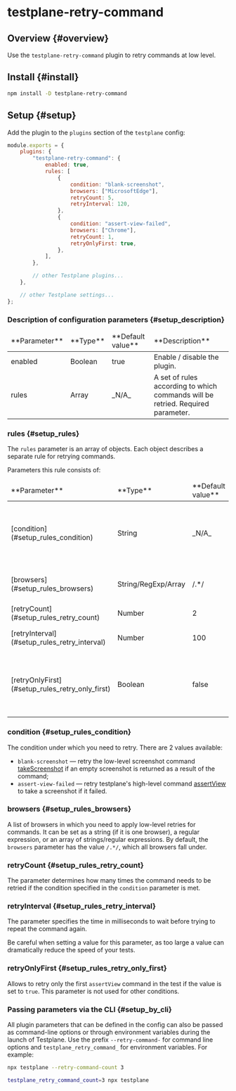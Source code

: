
# testplane-retry-command

## Overview {#overview}

Use the `testplane-retry-command` plugin to retry commands at low level.

## Install {#install}

```bash
npm install -D testplane-retry-command
```

## Setup {#setup}

Add the plugin to the `plugins` section of the `testplane` config:

```javascript
module.exports = {
    plugins: {
        "testplane-retry-command": {
            enabled: true,
            rules: [
                {
                    condition: "blank-screenshot",
                    browsers: ["MicrosoftEdge"],
                    retryCount: 5,
                    retryInterval: 120,
                },
                {
                    condition: "assert-view-failed",
                    browsers: ["Chrome"],
                    retryCount: 1,
                    retryOnlyFirst: true,
                },
            ],
        },

        // other Testplane plugins...
    },

    // other Testplane settings...
};
```

### Description of configuration parameters {#setup_description}

<table>
<thead>
<tr><td>**Parameter**</td><td>**Type**</td><td>**Default value**</td><td>**Description**</td></tr>
</thead>
<tbody>
<tr><td>enabled</td><td>Boolean</td><td>true</td><td>Enable / disable the plugin.</td></tr>
<tr><td>rules</td><td>Array</td><td>_N/A_</td><td>A set of rules according to which commands will be retried. Required parameter.</td></tr>

</tbody>
</table>

### rules {#setup_rules}

The `rules` parameter is an array of objects. Each object describes a separate rule for retrying commands.

Parameters this rule consists of:

<table>
<thead>
<tr><td>**Parameter**</td><td>**Type**</td><td>**Default value**</td><td>**Description**</td></tr>
</thead>
<tbody>
<tr><td>[condition](#setup_rules_condition)</td><td>String</td><td>_N/A_</td><td>Condition to retry: _blank-screenshot_ or _assert-view-failed_. For more information, see below.</td></tr>
<tr><td>[browsers](#setup_rules_browsers)</td><td>String/RegExp/Array</td><td>/.*/</td><td>A list of browsers in which retries should run.</td></tr>
<tr><td>[retryCount](#setup_rules_retry_count)</td><td>Number</td><td>2</td><td>The number of retries.</td></tr>
<tr><td>[retryInterval](#setup_rules_retry_interval)</td><td>Number</td><td>100</td><td>Delay before each retry, in ms.</td></tr>
<tr><td>[retryOnlyFirst](#setup_rules_retry_only_first)</td><td>Boolean</td><td>false</td><td>Retry only the first command in the test. This option is applied only at the _assert-view-failed_ condition.</td></tr>

</tbody>
</table>

### condition {#setup_rules_condition}

The condition under which you need to retry. There are 2 values available:

-   `blank-screenshot` — retry the low-level screenshot command [takeScreenshot][take-screenshot] if an empty screenshot is returned as a result of the command;
-   `assert-view-failed` — retry testplane's high-level command [assertView][assert-view] to take a screenshot if it failed.

### browsers {#setup_rules_browsers}

A list of browsers in which you need to apply low-level retries for commands. It can be set as a string (if it is one browser), a regular expression, or an array of strings/regular expressions. By default, the `browsers` parameter has the value `/.*/`, which all browsers fall under.

### retryCount {#setup_rules_retry_count}

The parameter determines how many times the command needs to be retried if the condition specified in the `condition` parameter is met.

### retryInterval {#setup_rules_retry_interval}

The parameter specifies the time in milliseconds to wait before trying to repeat the command again.

<Admonition type="warning">
    Be careful when setting a value for this parameter, as too large a value can dramatically reduce
    the speed of your tests.
</Admonition>

### retryOnlyFirst {#setup_rules_retry_only_first}

Allows to retry only the first `assertView` command in the test if the value is set to `true`. This parameter is not used for other conditions.

### Passing parameters via the CLI {#setup_by_cli}

All plugin parameters that can be defined in the config can also be passed as command-line options or through environment variables during the launch of Testplane. Use the prefix `--retry-command-` for command line options and `testplane_retry_command_` for environment variables. For example:

```bash
npx testplane --retry-command-count 3
```

```bash
testplane_retry_command_count=3 npx testplane
```

[testplane-retry-command]: https://github.com/gemini-testing/testplane-retry-command
[take-screenshot]: https://webdriver.io/docs/api/webdriver/#takescreenshot
[assert-view]: ../../commands/browser/assertView
